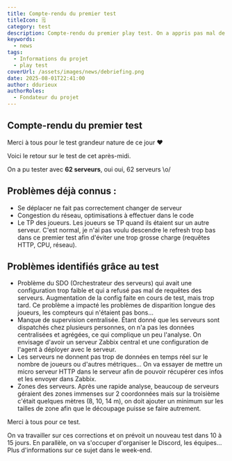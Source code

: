 ```yaml
---
title: Compte-rendu du premier test
titleIcon: 🗒️
category: test
description: Compte-rendu du premier play test. On a appris pas mal de choses ^_^
keywords:
  - news
tags:
  - Informations du projet
  - play test
coverUrl: /assets/images/news/debriefing.png
date: 2025-08-01T22:41:00
author: ddurieux
authorRoles:
  - Fondateur du projet
---
```


## Compte-rendu du premier test

Merci à tous pour le test grandeur nature de ce jour ❤️

Voici le retour sur le test de cet après-midi.

On a pu tester avec **62 serveurs**, oui oui, 62 serveurs \o/

## Problèmes déjà connus :

- Se déplacer ne fait pas correctement changer de serveur
- Congestion du réseau, optimisations à effectuer dans le code
- Le TP des joueurs. Les joueurs se TP quand ils étaient sur un autre serveur. C'est normal, je n'ai pas voulu descendre le refresh trop bas dans ce premier test afin d'éviter une trop grosse charge (requêtes HTTP, CPU, réseau).

## Problèmes identifiés grâce au test

- Problème du SDO (Orchestrateur des serveurs) qui avait une configuration trop faible et qui a refusé pas mal de requêtes des serveurs. Augmentation de la config faite en cours de test, mais trop tard. Ce problème a impacté les problèmes de disparition longue des joueurs, les compteurs qui n'étaient pas bons…
- Manque de supervision centralisée. Étant donné que les serveurs sont dispatchés chez plusieurs personnes, on n'a pas les données centralisées et agrégées, ce qui complique un peu l'analyse. On envisage d'avoir un serveur Zabbix central et une configuration de l'agent à déployer avec le serveur.
- Les serveurs ne donnent pas trop de données en temps réel sur le nombre de joueurs ou d'autres métriques... On va essayer de mettre un micro serveur HTTP dans le serveur afin de pouvoir récupérer ces infos et les envoyer dans Zabbix.
- Zones des serveurs. Après une rapide analyse, beaucoup de serveurs géraient des zones immenses sur 2 coordonnées mais sur la troisième c'était quelques mètres (8, 10, 14 m), on doit ajouter un minimum sur les tailles de zone afin que le découpage puisse se faire autrement.

Merci à tous pour ce test.

On va travailler sur ces corrections et on prévoit un nouveau test dans 10 à 15 jours. En parallèle, on va s'occuper d'organiser le Discord, les équipes... Plus d'informations sur ce sujet dans le week-end.
